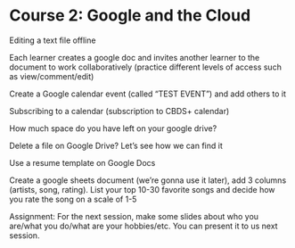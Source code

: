 # Course 2: Google and the Cloud {-#google}







Editing a text file offline

Each learner creates a google doc and invites another learner to the document to work collaboratively (practice different levels of access such as view/comment/edit)

Create a Google calendar event (called “TEST EVENT”) and add others to it

Subscribing to a calendar (subscription to CBDS+ calendar)

How much space do you have left on your google drive?

Delete a file on Google Drive? Let’s see how we can find it

Use a resume template on Google Docs

Create a google sheets document (we’re gonna use it later), add 3 columns (artists, song, rating). List your top 10-30 favorite songs and decide how you rate the song on a scale of 1-5

Assignment: For the next session, make some slides about who you are/what you do/what are your hobbies/etc. You can present it to us next session. 
